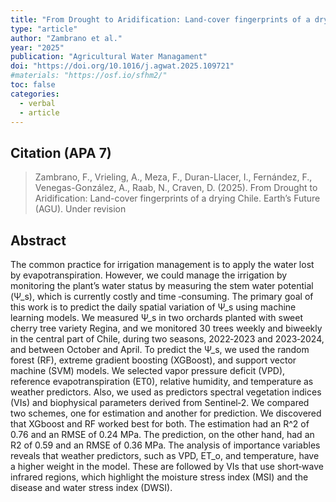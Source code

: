 ```yaml
---
title: "From Drought to Aridification: Land-cover fingerprints of a drying Chile"
type: "article"
author: "Zambrano et al."
year: "2025"
publication: "Agricultural Water Managament"
doi: "https://doi.org/10.1016/j.agwat.2025.109721"
#materials: "https://osf.io/sfhm2/"
toc: false
categories:
  - verbal
  - article
---
```


## Citation (APA 7)

> Zambrano, F., Vrieling, A., Meza, F., Duran-Llacer, I., Fernández, F., Venegas-González, A., Raab, N., Craven, D. (2025). From Drought to Aridification: Land-cover fingerprints of a drying Chile. Earth's Future (AGU). Under revision


## Abstract

The  common  practice  for  irrigation  management  is  to apply the water lost by evapotranspiration. However,  we  could manage the irrigation by monitoring  the plant's water status by measuring  the
stem  water  potential  (Ψ_s),  which  is  currently costly and time
‐consuming.  The primary goal of this work is to predict the daily spatial variation of Ψ_s using machine learning models. We measured
Ψ_s in  two  orchards planted with sweet cherry tree variety Regina, and we monitored  30 trees weekly and  biweekly  in  the  central  part  of  Chile,  during  two  seasons,  2022‐2023  and  2023‐2024,  and
between  October  and  April.  To  predict  the Ψ_s, we used the random forest (RF), extreme gradient boosting (XGBoost),  and support vector machine (SVM) models. We selected vapor pressure deficit (VPD), reference    evapotranspiration    (ET0),   relative   humidity, and   temperature   as   weather predictors.  Also, we used as predictors  spectral vegetation  indices (VIs) and biophysical parameters
derived from Sentinel‐2.  We compared two schemes, one for estimation and another for prediction. We discovered  that XGboost and RF worked best for both. The estimation had an R^2 of 0.76 and an RMSE of 0.24 MPa. The prediction,  on the other hand, had an R2 of 0.59 and an RMSE of 0.36 MPa. The   analysis   of   importance  variables  reveals  that  weather  predictors,  such  as  VPD,  ET_o,  and temperature,  have  a  higher  weight  in  the  model.  These  are  followed  by  VIs  that  use  short‐wave infrared  regions,  which  highlight  the  moisture  stress index (MSI) and the disease and water stress index (DWSI).
